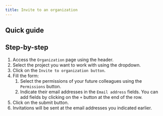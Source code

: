 ```yaml
---
title: Invite to an organization
---
```


## Quick guide
<VideoPlayer src="../../medias/webm/invite-to-organization.webm"/>

## Step-by-step
1. Access the `Organization` page using the header.
2. Select the project you want to work with using the dropdown.
3. Click on the `Invite to organization button`.
4. Fill the form:
    1. Select the permissions of your future colleagues using the `Permissions` button.
    2. Indicate their email addresses in the `Email address` fields. You can add fields by clicking on the `+` button at the end of the row.
5. Click on the submit button.
6. Invitations will be sent at the email addresses you indicated earlier.